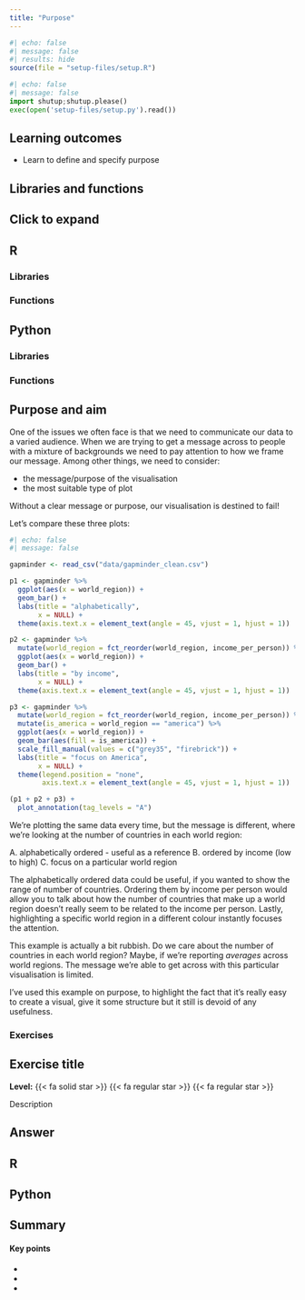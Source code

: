 ```yaml
---
title: "Purpose"
---
```


```r
#| echo: false
#| message: false
#| results: hide
source(file = "setup-files/setup.R")
```

```python
#| echo: false
#| message: false
import shutup;shutup.please()
exec(open('setup-files/setup.py').read())
```

::: {.callout-tip}
## Learning outcomes

- Learn to define and specify purpose

:::

## Libraries and functions

::: {.callout-note collapse="true"}
## Click to expand

::: {.panel-tabset group="language"}
## R

### Libraries
### Functions

## Python

### Libraries
### Functions
:::
:::

## Purpose and aim

One of the issues we often face is that we need to communicate our data to a varied audience. When we are trying to get a message across to people with a mixture of backgrounds we need to pay attention to how we frame our message. Among other things, we need to consider:

* the message/purpose of the visualisation
* the most suitable type of plot

Without a clear message or purpose, our visualisation is destined to fail! 

Let's compare these three plots:

```r
#| echo: false
#| message: false

gapminder <- read_csv("data/gapminder_clean.csv")

p1 <- gapminder %>% 
  ggplot(aes(x = world_region)) +
  geom_bar() +
  labs(title = "alphabetically",
       x = NULL) +
  theme(axis.text.x = element_text(angle = 45, vjust = 1, hjust = 1))

p2 <- gapminder %>% 
  mutate(world_region = fct_reorder(world_region, income_per_person)) %>% 
  ggplot(aes(x = world_region)) +
  geom_bar() +
  labs(title = "by income",
       x = NULL) +
  theme(axis.text.x = element_text(angle = 45, vjust = 1, hjust = 1))

p3 <- gapminder %>% 
  mutate(world_region = fct_reorder(world_region, income_per_person)) %>% 
  mutate(is_america = world_region == "america") %>% 
  ggplot(aes(x = world_region)) +
  geom_bar(aes(fill = is_america)) +
  scale_fill_manual(values = c("grey35", "firebrick")) +
  labs(title = "focus on America",
       x = NULL) +
  theme(legend.position = "none",
        axis.text.x = element_text(angle = 45, vjust = 1, hjust = 1))

(p1 + p2 + p3) + 
  plot_annotation(tag_levels = "A")
```

We're plotting the same data every time, but the message is different, where we're looking at the number of countries in each world region:

A. alphabetically ordered - useful as a reference
B. ordered by income (low to high)
C. focus on a particular world region

The alphabetically ordered data could be useful, if you wanted to show the range of number of countries. Ordering them by income per person would allow you to talk about how the number of countries that make up a world region doesn't really seem to be related to the income per person. Lastly, highlighting a specific world region in a different colour instantly focuses the attention.

This example is actually a bit rubbish. Do we care about the number of countries in each world region? Maybe, if we're reporting _averages_ across world regions. The message we're able to get across with this particular visualisation is limited.

I've used this example on purpose, to highlight the fact that it's really easy to create a visual, give it some structure but it still is devoid of any usefulness.


### Exercises

::: {.callout-note icon=false}
## Exercise title

**Level:** {{< fa solid star >}} {{< fa regular star >}} {{< fa regular star >}}

Description

::: {.callout-tip collapse="true"}
## Answer
::: {.panel-tabset group="language"}
## R
## Python
:::
:::
:::

## Summary

::: {.callout-tip}
#### Key points

-
-
-
:::
